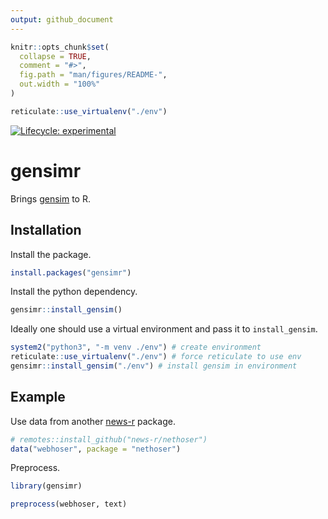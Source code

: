 ```yaml
---
output: github_document
---
```


<!-- README.md is generated from README.Rmd. Please edit that file -->

```r
knitr::opts_chunk$set(
  collapse = TRUE,
  comment = "#>",
  fig.path = "man/figures/README-",
  out.width = "100%"
)

reticulate::use_virtualenv("./env")
```

<!-- badges: start -->
[![Lifecycle: experimental](https://img.shields.io/badge/lifecycle-experimental-orange.svg)](https://www.tidyverse.org/lifecycle/#experimental)
<!-- badges: end -->

# gensimr

Brings [gensim](https://radimrehurek.com/gensim) to R.

## Installation

Install the package.

```r
install.packages("gensimr")
```

Install the python dependency. 

```r
gensimr::install_gensim()
```

Ideally one should use a virtual environment and pass it to `install_gensim`.

```r
system2("python3", "-m venv ./env") # create environment
reticulate::use_virtualenv("./env") # force reticulate to use env
gensimr::install_gensim("./env") # install gensim in environment
```

## Example

Use data from another [news-r](https://news-r.org) package.

```r
# remotes::install_github("news-r/nethoser")
data("webhoser", package = "nethoser")
```

Preprocess.

```r
library(gensimr)

preprocess(webhoser, text)
```

